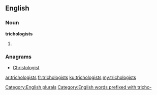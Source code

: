 ==English==

===Noun===
'''trichologists'''

# {{plural of|[[trichologist]]}}

===Anagrams===
* [[Christologist#English|Christologist]]

[[Category:English plurals]]
[[Category:English words prefixed with tricho-]]

[[ar:trichologists]]
[[fr:trichologists]]
[[ku:trichologists]]
[[my:trichologists]]